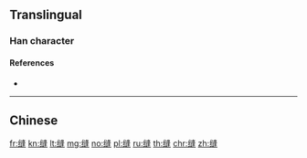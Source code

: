 {{character info/new}}
{{also|縫}}
==Translingual==

===Han character===
{{Han char|rn=120|rad=纟|as=10|sn=13|four=|canj=VMYHJ|ids=⿰[[纟]][[逢]]}}

====References====
* {{Han ref|kx=0944.251|hdz=53438.010|uh=7F1D}}

----

==Chinese==
{{zh-see|縫}}

[[fr:缝]]
[[kn:缝]]
[[lt:缝]]
[[mg:缝]]
[[no:缝]]
[[pl:缝]]
[[ru:缝]]
[[th:缝]]
[[chr:缝]]
[[zh:缝]]